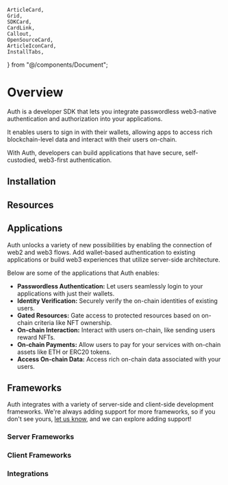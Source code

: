 	ArticleCard,
	Grid,
	SDKCard,
	CardLink,
	Callout,
	OpenSourceCard,
	ArticleIconCard,
	InstallTabs,
} from "@/components/Document";

# Overview

Auth is a developer SDK that lets you integrate passwordless web3-native authentication and authorization into your applications.

It enables users to sign in with their wallets, allowing apps to access rich blockchain-level data and interact with their users on-chain.

With Auth, developers can build applications that have secure, self-custodied, web3-first authentication.

<OpenSourceCard
	repoName="Auth"
	repoUrl="https://github.com/thirdweb-dev/js/tree/main/packages/auth"
/>

## Installation

<InstallTabs
	npm="npm i @thirdweb-dev/auth"
	yarn="yarn add @thirdweb-dev/auth"
	pnpm="pnpm i @thirdweb-dev/auth"
/>

## Resources

<div className="flex flex-col gap-4">
	<CardLink
		label="Getting Started"
		href="/auth/getting-started"
		icon="educate"
	/>
	<CardLink
		label="How Auth Works"
		href="/auth/getting-started"
		icon="educate"
	/>
</div>

## Applications

Auth unlocks a variety of new possibilities by enabling the connection of web2 and web3 flows. Add wallet-based authentication to existing applications or build web3 experiences that utilize server-side architecture.

Below are some of the applications that Auth enables:

- **Passwordless Authentication:** Let users seamlessly login to your applications with just their wallets.
- **Identity Verification:** Securely verify the on-chain identities of existing users.
- **Gated Resources:** Gate access to protected resources based on on-chain criteria like NFT ownership.
- **On-chain Interaction:** Interact with users on-chain, like sending users reward NFTs.
- **On-chain Payments:** Allow users to pay for your services with on-chain assets like ETH or ERC20 tokens.
- **Access On-chain Data:** Access rich on-chain data associated with your users.

## Frameworks

Auth integrates with a variety of server-side and client-side development frameworks. We&apos;re always adding support for more frameworks, so if you don&apos;t see yours, [let us know](https://discord.com/invite/thirdweb), and we can explore adding support!

### Server Frameworks

<div className="flex flex-col gap-4"> 
<ArticleIconCard
	title="Next.js"
	href="/auth/server-frameworks/next"
	description="Integrate Auth in Next.js applications."
	image={next}
/>

<ArticleIconCard
	title="Express"
	href="/auth/server-frameworks/express"
	description="Integrates Auth in Express applications."
	image={express}
/>
</div>

### Client Frameworks

<div className="flex flex-col gap-4"> 
<ArticleIconCard
	title="React"
	href="/auth/client-frameworks/react"
	description="Integrate Auth in React applications."
	image={react}
/>

<ArticleIconCard
	title="React Native"
	href="/auth/client-frameworks/react-native"
	description="Integrate Auth in React Native applications."
	image={reactNative}
/>
</div>

### Integrations

<div className="flex flex-col gap-4">
	<ArticleIconCard
		title="Next Auth"
		href="/auth/integrations/next-auth"
		description="Add Auth to existing Next Auth applications."
		image={nextauth}
	/>
	<ArticleIconCard
		title="Supabase"
		href="/auth/integrations/supabase"
		description="Add Auth to existing Supabase applications."
		image={supabase}
	/>
	<ArticleIconCard
		title="Firebase"
		href="/auth/integrations/firebase"
		description="Add Auth to existing Firebase applications."
		image={firebase}
	/>
</div>
